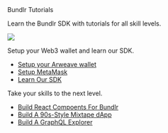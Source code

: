 
<div class="py-20">
<Heading level={1}  className="mb-4">Bundlr Tutorials</Heading>

<p>Learn the Bundlr SDK with tutorials for all skill levels.</p>

</div>

<img
	src="https://bundlr.network/new/assets/home/data-donuts.webp"
	className="absolute mt-20 top-10 hidden xl:flex right-10 w-[300px]"
/>

<div className="mt-0">
<SectionTitle title={"Beginner Tutorials"} />
<p className="mt-4">
    Setup your Web3 wallet and learn our SDK.
</p>

-   [Setup your Arweave wallet](/hands-on/tutorials/arweave-wallet)
-   [Setup MetaMask](/hands-on/tutorials/setup-metamask)
-   [Learn Our SDK](/hands-on/tutorials/bundlr-sdk)

</div>

<div className="mt-10">
<SectionTitle title={"Intermediate Tutorials"} />
<p className="mt-4">
    Take your skills to the next level.
</p>

-   [Build React Compoents For Bundlr](/hands-on/tutorials/react-components)
-   [Build A 90s-Style Mixtape dApp](/hands-on/tutorials/mixtape-dapp)
-   [Build A GraphQL Explorer](/hands-on/tutorials/graphql-explorer)

</div>
